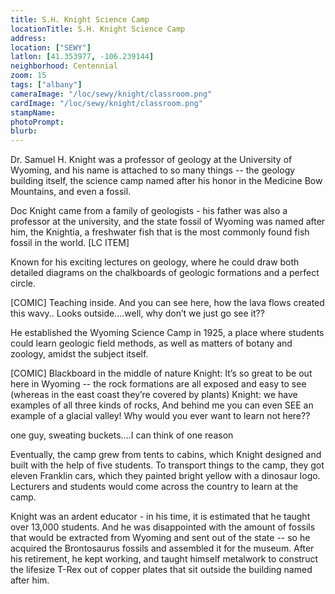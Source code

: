 ```yaml
---
title: S.H. Knight Science Camp
locationTitle: S.H. Knight Science Camp
address:
location: ["SEWY"]
latlon: [41.353977, -106.239144]
neighborhood: Centennial
zoom: 15
tags: ["albany"]
cameraImage: "/loc/sewy/knight/classroom.png"
cardImage: "/loc/sewy/knight/classroom.png"
stampName:
photoPrompt:
blurb:
---
```



Dr. Samuel H. Knight was a professor of geology at the University of Wyoming, and his name is attached to so many things -- the geology building itself, the science camp named after his honor in the Medicine Bow Mountains, and even a fossil.

Doc Knight came from a family of geologists - his father was also a professor at the university, and the state fossil of Wyoming was named after him, the Knightia, a freshwater fish that is the most commonly found fish fossil in the world.
[LC ITEM]

Known for his exciting lectures on geology, where he could draw both detailed diagrams on the chalkboards of geologic formations and a perfect circle.

[COMIC] Teaching inside. And you can see here, how the lava flows created this wavy..
Looks outside....well, why don’t we just go see it??

He established the Wyoming Science Camp in 1925, a place where students could learn geologic field methods, as well as matters of botany and zoology, amidst the subject itself.

[COMIC] Blackboard in the middle of nature
Knight: It’s so great to be out here in Wyoming -- the rock formations are all exposed and easy to see (whereas in the east coast they’re covered by plants)
Knight: we have examples of all three kinds of rocks,
And behind me you can even SEE an example of a glacial valley!
Why would you ever want to learn not here??

one guy, sweating buckets....I can think of one reason

Eventually, the camp grew from tents to cabins, which Knight designed and built with the help of five students. To transport things to the camp, they got eleven Franklin cars, which they painted bright yellow with a dinosaur logo. Lecturers and students would come across the country to learn at the camp.

<LOCItem
  type="pnp"
  caption="Classroom Building from east"
  alt="black and white photograph of log building"
  image="/loc/sewy/knight/classroom.png"
  linkOut="https://www.loc.gov/resource/hhh.wy0048.photos/?sp=13"/>

Knight was an ardent educator - in his time, it is estimated that he taught over 13,000 students. And he was disappointed with the amount of fossils that would be extracted from Wyoming and sent out of the state -- so he acquired the Brontosaurus fossils and assembled it for the museum. After his retirement, he kept working, and taught himself metalwork to construct the lifesize T-Rex out of copper plates that sit outside the building named after him.